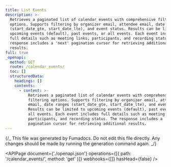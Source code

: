 ```yaml
---
title: List Events
description: >-
  Retrieves a paginated list of calendar events with comprehensive filtering
  options. Supports filtering by organizer email, attendee email, date ranges
  (start_date_gte, start_date_lte), and event status. Results can be limited to
  upcoming events (default), past events, or all events. Each event includes
  full details such as meeting links, participants, and recording status. The
  response includes a 'next' pagination cursor for retrieving additional
  results.
full: true
_openapi:
  method: GET
  route: /calendar_events/
  toc: []
  structuredData:
    headings: []
    contents:
      - content: >-
          Retrieves a paginated list of calendar events with comprehensive
          filtering options. Supports filtering by organizer email, attendee
          email, date ranges (start_date_gte, start_date_lte), and event status.
          Results can be limited to upcoming events (default), past events, or
          all events. Each event includes full details such as meeting links,
          participants, and recording status. The response includes a 'next'
          pagination cursor for retrieving additional results.
---
```


{/_ This file was generated by Fumadocs.
Do not edit this file directly. Any changes should be made by running the generation command again. _/}

<APIPage
  document={'./openapi.json'}
  operations={[{ path: '/calendar_events/', method: 'get' }]}
  webhooks={[]}
  hasHead={false}
/>
